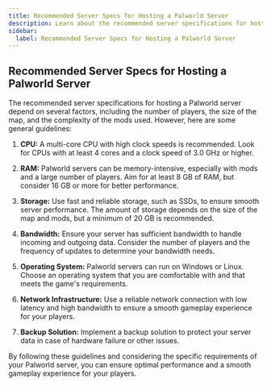 ```yaml
---
title: Recommended Server Specs for Hosting a Palworld Server
description: Learn about the recommended server specifications for hosting a Palworld server to ensure optimal performance.
sidebar:
  label: Recommended Server Specs for Hosting a Palworld Server
---
```


## Recommended Server Specs for Hosting a Palworld Server

The recommended server specifications for hosting a Palworld server depend on several factors, including the number of players, the size of the map, and the complexity of the mods used. However, here are some general guidelines:

1. **CPU:** A multi-core CPU with high clock speeds is recommended. Look for CPUs with at least 4 cores and a clock speed of 3.0 GHz or higher.

2. **RAM:** Palworld servers can be memory-intensive, especially with mods and a large number of players. Aim for at least 8 GB of RAM, but consider 16 GB or more for better performance.

3. **Storage:** Use fast and reliable storage, such as SSDs, to ensure smooth server performance. The amount of storage depends on the size of the map and mods, but a minimum of 20 GB is recommended.

4. **Bandwidth:** Ensure your server has sufficient bandwidth to handle incoming and outgoing data. Consider the number of players and the frequency of updates to determine your bandwidth needs.

5. **Operating System:** Palworld servers can run on Windows or Linux. Choose an operating system that you are comfortable with and that meets the game's requirements.

6. **Network Infrastructure:** Use a reliable network connection with low latency and high bandwidth to ensure a smooth gameplay experience for your players.

7. **Backup Solution:** Implement a backup solution to protect your server data in case of hardware failure or other issues.

By following these guidelines and considering the specific requirements of your Palworld server, you can ensure optimal performance and a smooth gameplay experience for your players.
